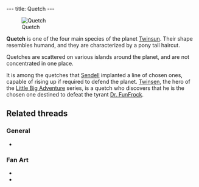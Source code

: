 ---
title: Quetch
---

{{twinsunica import}}[[Image:QuetchAnim.gif|right|frame|Quetch]]

'''Quetch''' is one of the four main species of the planet [[Twinsun]]. Their shape resembles humand, and they are characterized by a pony tail haircut.

Quetches are scattered on various islands around the planet, and are not concentrated in one place.

It is among the quetches that [[Sendell]] implanted a line of chosen ones, capable of rising up if required to defend the planet. [[Twinsen]], the hero of the [[Little Big Adventure]] series, is a quetch who discovers that he is the chosen one destined to defeat the tyrant [[Dr. FunFrock]].

==Related threads==
===General===
* {{thread|id=4303|title=Which race do you consider closest to humans?}}

===Fan Art===
* {{thread|id=11142|title=Homesen}}
* {{thread|id=4757|title=My x-mas art}}

[[Category:Quetches| ]]
[[Category:Quetch characters| ]]
[[Category:Quetch enemies| ]]